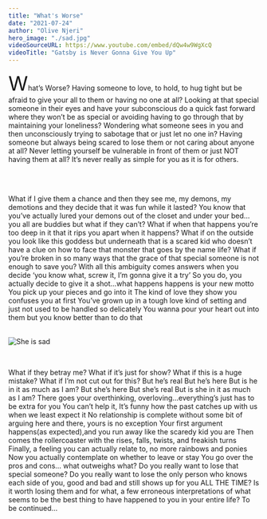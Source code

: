 ```yaml
---
title: "What's Worse"
date: "2021-07-24"
author: "Olive Njeri"
hero_image: "./sad.jpg"
videoSourceURL: https://www.youtube.com/embed/dQw4w9WgXcQ
videoTitle: "Gatsby is Never Gonna Give You Up"
---
```


<span style="font-size:2.5rem;" className="text-green-900">W</span>hat’s Worse?
Having someone to love, to hold, to hug tight but be afraid to give your all to them or having no one at all?
Looking at that special someone in their eyes and have your subconscious do a quick fast forward where they won’t be as special or avoiding having to go through that by maintaining your loneliness?
Wondering what someone sees in you and then unconsciously trying to sabotage that or just let no one in?
Having someone but always being scared to lose them or not caring about anyone at all?
Never letting yourself be vulnerable in front of them or just NOT having them at all?
It’s never really as simple for you as it is for others.

<br />

<br />

What if I give them a chance and then they see me, my demons, my demotions and they decide that it was fun while it lasted?
You know that you’ve actually lured your demons out of the closet and under your bed… you all are buddies but what if they can’t?
What if when that happens you’re too deep in it that it rips you apart when it happens?
What if on the outside you look like this goddess but underneath that is a scared kid who doesn’t have a clue on how to face that monster that goes by the name life?
What if you’re broken in so many ways that the grace of that special someone is not enough to save you?
With all this ambiguity comes answers when you decide ‘you know what, screw it, I’m gonna give it a try’
So you do, you actually decide to give it a shot…what happens happens is your new motto
You pick up your pieces and go into it
The kind of love they show you confuses you at first
You’ve grown up in a tough love kind of setting and just not used to be handled so delicately
You wanna pour your heart out into them but you know better than to do that
<br />
<br />

![She is sad](https://cdn.pixabay.com/photo/2016/11/14/05/29/girl-1822702_960_720.jpg)

<br />

What if they betray me?
What if it’s just for show?
What if this is a huge mistake?
What if I’m not cut out for this?
But he’s real
But he’s here
But is he in it as much as I am?
But she’s here
But she’s real
But is she in it as much as I am?
There goes your overthinking, overloving…everything’s just has to be extra for you
You can’t help it,
It’s funny how the past catches up with us when we least expect it
No relationship is complete without some bit of arguing here and there, yours is no exception
Your first argument happens(as expected),and you run away like the scaredy kid you are
Then comes the rollercoaster with the rises, falls, twists, and freakish turns
Finally, a feeling you can actually relate to, no more rainbows and ponies
Now you actually contemplate on whether to leave or stay
You go over the pros and cons… what outweighs what?
Do you really want to lose that special someone?
Do you really want to lose the only person who knows each side of you, good and bad and still shows up for you ALL THE TIME?
Is it worth losing them and for what, a few erroneous interpretations of what seems to be the best thing to have happened to you in your entire life?
To be continued…
<br />